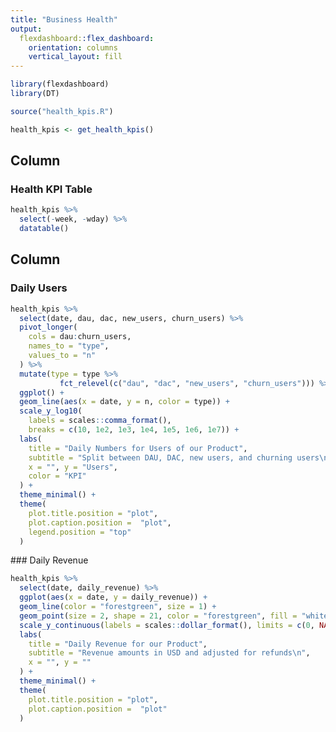 ```yaml
---
title: "Business Health"
output: 
  flexdashboard::flex_dashboard:
    orientation: columns
    vertical_layout: fill
---
```


```r
library(flexdashboard)
library(DT)

source("health_kpis.R")
```

```r
health_kpis <- get_health_kpis()
```


Column {data-width=550}
-----------------------------------------------------------------------

### Health KPI Table

```r
health_kpis %>%
  select(-week, -wday) %>%
  datatable()
```

Column {data-width=450}
-----------------------------------------------------------------------  


### Daily Users

```r
health_kpis %>%
  select(date, dau, dac, new_users, churn_users) %>%
  pivot_longer(
    cols = dau:churn_users,
    names_to = "type",
    values_to = "n"
  ) %>%
  mutate(type = type %>% 
           fct_relevel(c("dau", "dac", "new_users", "churn_users"))) %>%
  ggplot() +
  geom_line(aes(x = date, y = n, color = type)) +
  scale_y_log10(
    labels = scales::comma_format(),
    breaks = c(10, 1e2, 1e3, 1e4, 1e5, 1e6, 1e7)) +
  labs(
    title = "Daily Numbers for Users of our Product",
    subtitle = "Split between DAU, DAC, new users, and churning users\n",
    x = "", y = "Users",
    color = "KPI"
  ) +
  theme_minimal() +
  theme(
    plot.title.position = "plot",
    plot.caption.position =  "plot",
    legend.position = "top"
  )
```
  
  ### Daily Revenue

```r
health_kpis %>%
  select(date, daily_revenue) %>%
  ggplot(aes(x = date, y = daily_revenue)) +
  geom_line(color = "forestgreen", size = 1) +
  geom_point(size = 2, shape = 21, color = "forestgreen", fill = "white", stroke = 1) +
  scale_y_continuous(labels = scales::dollar_format(), limits = c(0, NA)) +
  labs(
    title = "Daily Revenue for our Product",
    subtitle = "Revenue amounts in USD and adjusted for refunds\n",
    x = "", y = ""
  ) +
  theme_minimal() +
  theme(
    plot.title.position = "plot",
    plot.caption.position =  "plot"
  )
```
